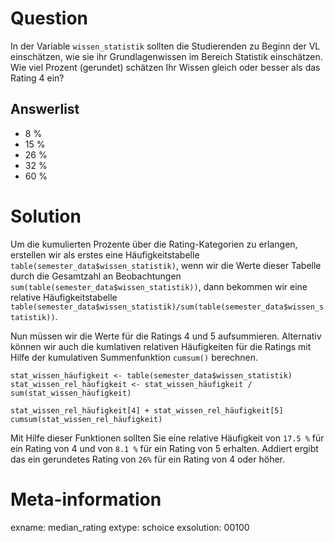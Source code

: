 Question
=======
In der Variable `wissen_statistik` sollten die Studierenden zu Beginn der VL einschätzen, wie sie ihr Grundlagenwissen im Bereich Statistik einschätzen. Wie viel Prozent (gerundet) schätzen Ihr Wissen gleich oder besser als das Rating 4 ein?

Answerlist
--------
* 8 %
* 15 %
* 26 %
* 32 %
* 60 %

Solution
========
Um die kumulierten Prozente über die Rating-Kategorien zu erlangen, erstellen wir als erstes eine Häufigkeitstabelle `table(semester_data$wissen_statistik)`, wenn wir die Werte dieser Tabelle durch die Gesamtzahl an Beobachtungen `sum(table(semester_data$wissen_statistik))`, dann bekommen wir eine relative Häufigkeitstabelle `table(semester_data$wissen_statistik)/sum(table(semester_data$wissen_statistik))`. 

Nun müssen wir die Werte für die Ratings 4 und 5 aufsummieren. Alternativ können wir auch die kumlativen relativen Häufigkeiten für die Ratings mit Hilfe der kumulativen Summenfunktion `cumsum()` berechnen.

```
stat_wissen_häufigkeit <- table(semester_data$wissen_statistik)
stat_wissen_rel_häufigkeit <- stat_wissen_häufigkeit / sum(stat_wissen_häufigkeit)

stat_wissen_rel_häufigkeit[4] + stat_wissen_rel_häufigkeit[5]
cumsum(stat_wissen_rel_häufigkeit)
```

Mit Hilfe dieser Funktionen sollten Sie eine relative Häufigkeit von `17.5 %` für ein Rating von 4 und von `8.1 %` für ein Rating von 5 erhalten. Addiert ergibt das ein gerundetes Rating von `26%` für ein Rating von 4 oder höher.

Meta-information
=========
exname: median_rating 
extype: schoice 
exsolution: 00100 
